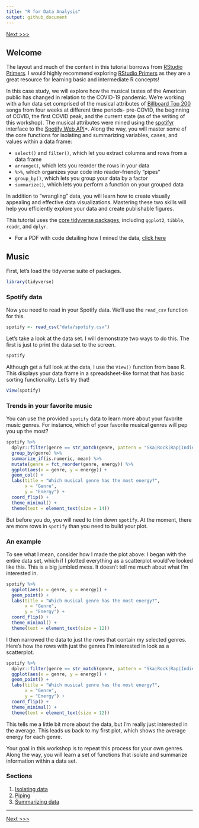 ```yaml
---
title: "R for Data Analysis"
output: github_document
---
```


[Next >>>](02_isolating-data.md)

## Welcome
The layout and much of the content in this tutorial borrows from [RStudio Primers](https://rstudio.cloud/learn/primers). I would highly recommend exploring [RStudio Primers](https://rstudio.cloud/learn/primers) as they are a great resource for learning basic and intermediate R concepts!  

In this case study, we will explore how the musical tastes of the American public has changed in relation to the COVID-19 pandemic. We're working with a fun data set comprised of the musical attributes of [Billboard Top 200](https://www.billboard.com/charts/billboard-200) songs from four weeks at different time periods- pre-COVID, the beginning of COVID, the first COVID peak, and the current state (as of the writing of this workshop). The musical attributes were mined using the [spotifyr](https://www.rcharlie.com/spotifyr/) interface to the [Spotify Web API](https://developer.spotify.com/documentation/web-api/)*. Along the way, you will master some of the core functions for isolating and summarizing variables, cases, and values within a data frame:

* `select()` and `filter()`, which let you extract columns and rows from a data frame
* `arrange()`, which lets you reorder the rows in your data
* `%>%`, which organizes your code into reader-friendly "pipes"
* `group_by()`, which lets you group your data by a factor
* `summarize()`, which lets you perform a function on your grouped data

In addition to "wrangling" data, you will learn how to create visually appealing and effective data visualizations. Mastering these two skills will help you efficiently explore your data and create publishable figures.

This tutorial uses the [core tidyverse packages](http://tidyverse.org/), including ```ggplot2```, ```tibble```, ```readr```, and ```dplyr```.  

* For a PDF with code detailing how I mined the data, [click here]()

## Music

First, let's load the tidyverse suite of packages. 
```r
library(tidyverse)
```

### Spotify data

Now you need to read in your Spotify data. We'll use the ```read_csv``` function for this.

```r
spotify <- read_csv("data/spotify.csv")
```

Let's take a look at the data set. I will demonstrate two ways to do this. The first is just to print the data set to the screen. 

```r
spotify
```

Although  get a full look at the data, I use the `View()` function from base R. This displays your data frame in a spreadsheet-like format that has basic sorting functionality. Let's try that!

```r
View(spotify)
```


### Trends in your favorite music

You can use the provided `spotify` data to learn more about your favorite music genres. For instance, which of your favorite musical genres will pep you up the most?

```r
spotify %>% 
  dplyr::filter(genre == str_match(genre, pattern = "Ska|Rock|Rap|Indie|Jazz|Classical")) %>% 
  group_by(genre) %>% 
  summarize_if(is.numeric, mean) %>% 
  mutate(genre = fct_reorder(genre, energy)) %>% 
  ggplot(aes(x = genre, y = energy)) +
  geom_col() +
  labs(title = "Which musical genre has the most energy?", 
       x = "Genre",
       y = "Energy") +
  coord_flip() +
  theme_minimal() +
  theme(text = element_text(size = 14))
```

But before you do, you will need to trim down `spotify`. At the moment, there are more rows in `spotify` than you need to build your plot. 

### An example

To see what I mean, consider how I made the plot above: I began with the entire data set, which if I plotted everything as a scatterplot would've looked like this. This is a big jumbled mess. It doesn't tell me much about what I'm interested in.

```r
spotify %>% 
  ggplot(aes(x = genre, y = energy)) +
  geom_point() +
  labs(title = "Which musical genre has the most energy?", 
       x = "Genre",
       y = "Energy") +
  coord_flip() +
  theme_minimal() +
  theme(text = element_text(size = 12))
```

I then narrowed the data to just the rows that contain my selected genres. Here's how the rows with just the genres I'm interested in look as a scatterplot.

```r
spotify %>% 
  dplyr::filter(genre == str_match(genre, pattern = "Ska|Rock|Rap|Indie|Jazz|Classical")) %>% 
  ggplot(aes(x = genre, y = energy)) +
  geom_point() +
  labs(title = "Which musical genre has the most energy?", 
       x = "Genre",
       y = "Energy") +
  coord_flip() +
  theme_minimal() +
  theme(text = element_text(size = 12))
```

This tells me a little bit more about the data, but I'm really just interested in the average. This leads us back to my first plot, which shows the average energy for each genre.

Your goal in this workshop is to repeat this process for your own genres. Along the way, you will learn a set of functions that isolate and summarize information within a data set. 

### Sections

1) [Isolating data](02_isolating-data.md)  
2) [Piping](03_piping.md)  
3) [Summarizing data](04_summarizing-data.md)  


-----

[Next >>>](02_isolating-data.md)  

